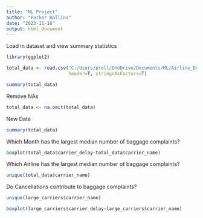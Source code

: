 ---
title: "ML Project"
author: "Parker Rollins"
date: "2023-11-16"
output: html_document
---
Load in dataset and view summary statistics
```{r}
library(ggplot2)

total_data <- read.csv("C:/Users/proll/OneDrive/Documents/ML/Airline_Delay_Cause.csv", 
                       header=T, stringsAsFactors=T)

summary(total_data)

```
Remove NAs
```{r}
total_data <- na.omit(total_data)
```

New Data
```{r}
summary(total_data)
```


Which Month has the largest median number of baggage complaints?
```{r}
boxplot(total_data$carrier_delay~total_data$carrier_name)
```
Which Airline has the largest median number of baggage complaints?
```{r}
unique(total_data$carrier_name)


```
Do Cancellations contribute to baggage complaints?
```{r}
unique(large_carriers$carrier_name)

boxplot(large_carriers$carrier_delay~large_carriers$carrier_name)
```

